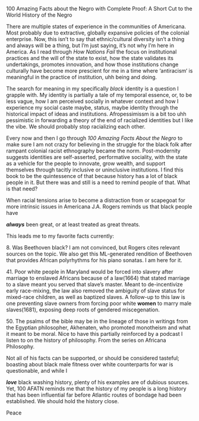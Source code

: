 100 Amazing Facts about the Negro with Complete Proof: A Short Cut to the World History of the Negro

There are multiple states of experience in the communities of Americana. Most probably due to extractive, globally expansive policies of the colonial enterprise. Now, this isn’t to say that ethnic/cultural diversity isn’t a thing and always will be a thing, but I’m just saying, it’s not why I’m here in America. As I read through *How Nations Fail* the focus on institutional practices and the will of the state to exist, how the state validates its undertakings, promotes innovation, and how those institutions change culturally have become more prescient for me in a time where ‘antiracism‘ is meaningful in the practice of institution, uhh being and doing.

The search for meaning in my specifically *black* identity is a question I grapple with. My identity is partially a tale of my temporal essence, or, to be less vague, how I am perceived socially in whatever context and how I experience my social caste maybe, status, maybe identity through the historical impact of ideas and institutions. Afropessimissm is a bit too uhh pessimistic in forwarding a theory of the end of racialized identities but I like the vibe. We should probably stop racializing each other.

Every now and then I go through *100 Amazing Facts About the Negro* to make sure I am not crazy for believing in the struggle for the black folk after rampant colonial racist ethnography became the norm. Post-modernity suggests identities are self-asserted, performative sociality, with the state as a vehicle for the people to innovate, grow wealth, and support themselves through tacitly inclusive or uninclusive institutions. I find this book to be the quintessence of that because history has a lot of black people in it. But there was and still is a need to remind people of that. What is that need?

When racial tensions arise to become a distraction from or scapegoat for more intrinsic issues in Americana J.A. Rogers reminds us that black people have

***always*** been great, or at least treated as great threats.

This leads me to my favorite facts currently:

8\. Was Beethoven black? I am not convinced, but Rogers cites relevant sources on the topic. We also get this ML-generated rendition of Beethoven that provides African polyrhythms for his piano sonatas. I am here for it.

41\. Poor white people in Maryland would be forced into slavery after marriage to enslaved Africans because of a law(1664) that stated marriage to a slave meant you served that slave’s master. Meant to de-incentivize early race-mixing, the law also removed the ambiguity of slave status for mixed-race children, as well as baptized slaves. A follow-up to this law is one preventing slave owners from forcing poor white **women** to marry male slaves(1681), exposing deep roots of gendered miscegenation.

50\. The psalms of the bible may be in the lineage of those in writings from the Egyptian philosopher, Akhenaten, who promoted monotheism and what it meant to be moral. Nice to have this partially reinforced by a podcast I listen to on the history of philosophy. From the series on Africana Philosophy.

Not all of his facts can be supported, or should be considered tasteful; boasting about black male fitness over white counterparts for war is questionable, and while I

***love*** black washing history, plenty of his examples are of dubious sources. Yet, 100 AFATN reminds me that the history of my people is a long history that has been influential far before Atlantic routes of bondage had been established. We should hold the history close.

Peace
